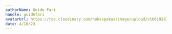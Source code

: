 ```yaml
---
authorName: Guide Fari
handle: guidefari
avatarUrl: https://res.cloudinary.com/hokaspokas/image/upload/v1661928720/bar_shpohc.png
date: 4/10/23
---
```


<Track
  url={'https://open.spotify.com/track/4IqhkrY8F9ZR5lEba0HzZf?si=5f838569c6554c67'}
  blurb="great interlude track. mid set. down tempo. gives room for a breather, but you can still dance if you want"
/>
